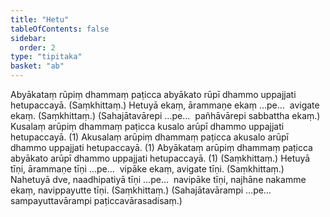 ```yaml
---
title: "Hetu"
tableOfContents: false
sidebar:
  order: 2
type: "tipitaka"
basket: "ab"
---
```



<DynamicBreadcrumb />

<Division number="25">

<Paragraph number="1158">
Abyākataṃ rūpiṃ dhammaṃ paṭicca abyākato rūpī dhammo uppajjati hetupaccayā. (Saṃkhittaṃ.)
</Paragraph>

<Paragraph number="1159">
Hetuyā ekaṃ, ārammaṇe ekaṃ …pe…  avigate ekaṃ. (Saṃkhittaṃ.)
</Paragraph>

<Paragraph number="1160">
(Sahajātavārepi …pe…  pañhāvārepi sabbattha ekaṃ.)
</Paragraph>

</Division>
<Division number="26">

<Paragraph number="1161">
Kusalaṃ arūpiṃ dhammaṃ paṭicca kusalo arūpī dhammo uppajjati hetupaccayā. (1)
</Paragraph>

<Paragraph number="1162">
Akusalaṃ arūpiṃ dhammaṃ paṭicca akusalo arūpī dhammo uppajjati hetupaccayā. (1)
</Paragraph>

<Paragraph number="1163">
Abyākataṃ arūpiṃ dhammaṃ paṭicca abyākato arūpī dhammo uppajjati hetupaccayā. (1) (Saṃkhittaṃ.)
</Paragraph>

</Division>
<Division number="27">

<Paragraph number="1164">
Hetuyā tīṇi, ārammaṇe tīṇi …pe…  vipāke ekaṃ, avigate tīṇi. (Saṃkhittaṃ.)
</Paragraph>

<Paragraph number="1165">
Nahetuyā dve, naadhipatiyā tīṇi …pe…  navipāke tīṇi, najhāne nakamme ekaṃ, navippayutte tīṇi. (Saṃkhittaṃ.)
</Paragraph>

<Paragraph number="1166">
(Sahajātavārampi …pe…  sampayuttavārampi paṭiccavārasadisaṃ.)
</Paragraph>
</Division>